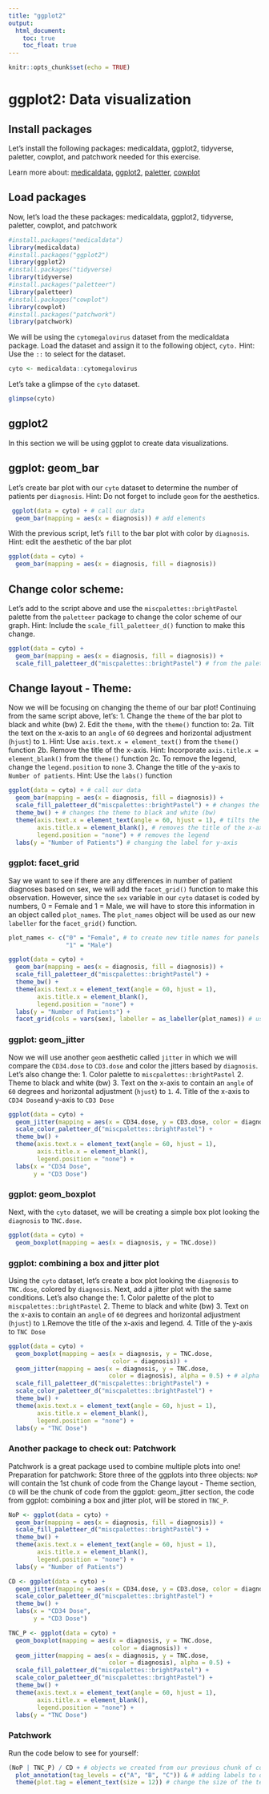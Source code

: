 ```yaml
---
title: "ggplot2"
output: 
  html_document:
    toc: true
    toc_float: true
---
```


```r
knitr::opts_chunk$set(echo = TRUE)
```

# ggplot2: Data visualization

## Install packages
Let's install the following packages: medicaldata, ggplot2, tidyverse, paletter, cowplot, and patchwork needed for this exercise.

Learn more about: [medicaldata](https://higgi13425.github.io/medicaldata/), [ggplot2](https://ggplot2.tidyverse.org/index.html), [paletter](https://github.com/EmilHvitfeldt/paletteer), [cowplot](https://wilkelab.org/cowplot/index.html)

## Load packages
Now, let's load the these packages: medicaldata, ggplot2, tidyverse, paletter, cowplot, and patchwork
```r
#install.packages("medicaldata")
library(medicaldata)
#install.packages("ggplot2")
library(ggplot2)
#install.packages("tidyverse)
library(tidyverse)
#install.packages("paletteer")
library(paletteer)
#install.packages("cowplot")
library(cowplot)
#install.packages("patchwork")
library(patchwork)
```

We will be using the `cytomegalovirus` dataset from the medicaldata package. Load the dataset and assign it to the following object, `cyto.` Hint: Use the `::` to select for the dataset.
```r
cyto <- medicaldata::cytomegalovirus
```

Let's take a glimpse of the `cyto` dataset.
```r
glimpse(cyto)
```

## ggplot2
In this section we will be using ggplot to create data visualizations.

## ggplot: geom_bar
Let's create bar plot with our `cyto` dataset to determine the number of patients per `diagnosis`. Hint: Do not forget to include `geom` for the aesthetics. 
```r
 ggplot(data = cyto) + # call our data
  geom_bar(mapping = aes(x = diagnosis)) # add elements
```

With the previous script, let's `fill` to the bar plot with color by `diagnosis`. Hint: edit the aesthetic of the bar plot 
```r
ggplot(data = cyto) + 
  geom_bar(mapping = aes(x = diagnosis, fill = diagnosis))
```

## Change color scheme:
Let's add to the script above and use the `miscpalettes::brightPastel` palette from the `paletteer` package to change the color scheme of our graph. Hint: Include the `scale_fill_paletteer_d()` function to make this change. 
```r
ggplot(data = cyto) +
  geom_bar(mapping = aes(x = diagnosis, fill = diagnosis)) +
  scale_fill_paletteer_d("miscpalettes::brightPastel") # from the paletteer package
```

## Change layout - Theme:
Now we will be focusing on changing the theme of our bar plot! Continuing from the same script above, let's:
1. Change the `theme` of the bar plot to black and white (bw)
2. Edit the `theme`, with the `theme()` function to:
  2a. Tilt the text on the x-axis to an `angle` of `60` degrees and horizontal adjustment (`hjust`) to `1`.         Hint: Use `axis.text.x = element_text()` from the `theme()` function
  2b. Remove the title of the x-axis. Hint: Incorporate `axis.title.x = element_blank()` from the `theme()`         function
  2c. To remove the legend, change the `legend.position` to `none`
3. Change the title of the y-axis to `Number of patients`. Hint: Use the `labs()` function
  
```r
ggplot(data = cyto) + # call our data
  geom_bar(mapping = aes(x = diagnosis, fill = diagnosis)) +
  scale_fill_paletteer_d("miscpalettes::brightPastel") + # changes the color scheme
  theme_bw() + # changes the theme to black and white (bw)
  theme(axis.text.x = element_text(angle = 60, hjust = 1), # tilts the text of the x-axis
        axis.title.x = element_blank(), # removes the title of the x-axis
        legend.position = "none") + # removes the legend
  labs(y = "Number of Patients") # changing the label for y-axis
```

### ggplot: facet_grid
Say we want to see if there are any differences in number of patient diagnoses based on sex, we will add the `facet_grid()` function to make this observation. However, since the `sex` variable in our `cyto` dataset is coded by numbers, 0 = Female and 1 = Male, we will have to store this information in an object called `plot_names`. The `plot_names` object will be used as our new `labeller` for the `facet_grid()` function.
```r
plot_names <- c("0" = "Female", # to create new title names for panels
                "1" = "Male")

ggplot(data = cyto) +
  geom_bar(mapping = aes(x = diagnosis, fill = diagnosis)) +
  scale_fill_paletteer_d("miscpalettes::brightPastel") +
  theme_bw() +
  theme(axis.text.x = element_text(angle = 60, hjust = 1),
        axis.title.x = element_blank(),
        legend.position = "none") +
  labs(y = "Number of Patients") +
  facet_grid(cols = vars(sex), labeller = as_labeller(plot_names)) # use labeller to change the title of the panels
```

### ggplot: geom_jitter
Now we will use another `geom` aesthetic called `jitter` in which we will compare the `CD34.dose` to `CD3.dose` and color the jitters based by `diagnosis`. 
Let's also change the:
1. Color palette to `miscpalettes::brightPastel` 
2. Theme to black and white (bw)
3. Text on the x-axis to contain an `angle` of `60` degrees and horizontal adjustment (`hjust`) to `1`.
4. Title of the x-axis to `CD34 Dose`and y-axis to `CD3 Dose`

```r
ggplot(data = cyto) +
  geom_jitter(mapping = aes(x = CD34.dose, y = CD3.dose, color = diagnosis)) +
  scale_color_paletteer_d("miscpalettes::brightPastel") +
  theme_bw() +
  theme(axis.text.x = element_text(angle = 60, hjust = 1),
        axis.title.x = element_blank(),
        legend.position = "none") +
  labs(x = "CD34 Dose",
       y = "CD3 Dose")
```

### ggplot: geom_boxplot
Next, with the `cyto` dataset, we will be creating a simple box plot looking the `diagnosis` to `TNC.dose`. 
```r
ggplot(data = cyto) +
  geom_boxplot(mapping = aes(x = diagnosis, y = TNC.dose))
```

### ggplot: combining a box and jitter plot
Using the `cyto` dataset, let's create a box plot looking the `diagnosis` to `TNC.dose`, colored by `diagnosis`. Next, add a jitter plot with the same conditions.
Let's also change the:
1. Color palette of the plot to `miscpalettes::brightPastel` 
2. Theme to black and white (bw)
3. Text on the x-axis to contain an `angle` of `60` degrees and horizontal adjustment (`hjust`) to `1`.Remove     the title of the x-axis and legend.
4. Title of the y-axis to `TNC Dose`
```r
ggplot(data = cyto) + 
  geom_boxplot(mapping = aes(x = diagnosis, y = TNC.dose,
                             color = diagnosis)) +
  geom_jitter(mapping = aes(x = diagnosis, y = TNC.dose,
                            color = diagnosis), alpha = 0.5) + # alpha lightens the jitter color
  scale_fill_paletteer_d("miscpalettes::brightPastel") +
  scale_color_paletteer_d("miscpalettes::brightPastel") +
  theme_bw() +
  theme(axis.text.x = element_text(angle = 60, hjust = 1),
        axis.title.x = element_blank(),
        legend.position = "none") +
  labs(y = "TNC Dose")
```

### Another package to check out: Patchwork
Patchwork is a great package used to combine multiple plots into one! 
Preparation for patchwork:
Store three of the ggplots into three objects: `NoP` will contain the 1st chunk of code from the Change layout - Theme section, `CD` will be the chunk of code from the ggplot: geom_jitter section, the code from ggplot: combining a box and jitter plot, will be stored in `TNC_P`.

```r
NoP <- ggplot(data = cyto) +
  geom_bar(mapping = aes(x = diagnosis, fill = diagnosis)) +
  scale_fill_paletteer_d("miscpalettes::brightPastel") +
  theme_bw() +
  theme(axis.text.x = element_text(angle = 60, hjust = 1),
        axis.title.x = element_blank(),
        legend.position = "none") +
  labs(y = "Number of Patients")

CD <- ggplot(data = cyto) +
  geom_jitter(mapping = aes(x = CD34.dose, y = CD3.dose, color = diagnosis)) +
  scale_color_paletteer_d("miscpalettes::brightPastel") +
  theme_bw() +
  labs(x = "CD34 Dose",
       y = "CD3 Dose")

TNC_P <- ggplot(data = cyto) + 
  geom_boxplot(mapping = aes(x = diagnosis, y = TNC.dose,
                             color = diagnosis)) +
  geom_jitter(mapping = aes(x = diagnosis, y = TNC.dose,
                            color = diagnosis), alpha = 0.5) +
  scale_fill_paletteer_d("miscpalettes::brightPastel") +
  scale_color_paletteer_d("miscpalettes::brightPastel") +
  theme_bw() +
  theme(axis.text.x = element_text(angle = 60, hjust = 1),
        axis.title.x = element_blank(),
        legend.position = "none") +
  labs(y = "TNC Dose")
```

### Patchwork
Run the code below to see for yourself:
```r
(NoP | TNC_P) / CD + # objects we created from our previous chunk of code
  plot_annotation(tag_levels = c("A", "B", "C")) & # adding labels to our plots
  theme(plot.tag = element_text(size = 12)) # change the size of the text
```

